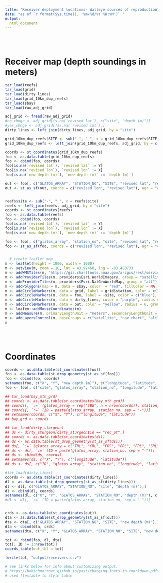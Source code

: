 ```yaml
---
title: "Receiver deployment locations- Walleye sources of reproduction"
date: "as of `r format(Sys.time(), '%m/%d/%Y %H:%M')` "
output:
  html_document
---
```


<style type="text/css">

h1.title {
	font-size: 34px;
	text-align: center;
	}
	
h4.date {
   font-size: 18px;
   text-align: center;
   }

}
   	
</style>

<br><br>

# Receiver map (depth soundings in meters)

```r

tar_load(reefs)
tar_load(grid)
tar_load(dirty_lines)
tar_load(grid_10km_dup_reefs)
tar_load(sbay)
tar_load(raw_adj_grid)

adj_grid <- fread(raw_adj_grid)
#no_chnge <- adj_grid[is.na(`revised lat`), c("site", "depth (m)")]
#yes_chnge <- adj_grid[!is.na(`revised lat`),]
dirty_lines <- left_join(dirty_lines, adj_grid, by = "site")

grid_10km_dup_reefs$SITE <- sub("-", "_", x = grid_10km_dup_reefs$SITE)
grid_10km_dup_reefs <- left_join(grid_10km_dup_reefs, adj_grid, by = c("SITE" = "site"))

coords <- st_coordinates(grid_10km_dup_reefs)
foo <- as.data.table(grid_10km_dup_reefs)
foo <- cbind(foo, coords)
foo[is.na(`revised lat`), `revised lat` := Y]
foo[is.na(`revised lon`), `revised lon` := X]
foo[is.na(`new depth (m)`), `new depth (m)` := `depth (m)`]

out <- foo[, c("GLATOS_ARRAY", "STATION_NO", "SITE", "revised lat", "revised lon", "new depth (m)")]
out <- st_as_sf(out, coords = c("revised lon", "revised lat"), agr = "constant", crs = 4326)


reefs$site <- sub("-", "_", x = reefs$site)
reefs <- left_join(reefs, adj_grid, by = "site")
coords <- st_coordinates(reefs)
foo <- as.data.table(reefs)
foo <- cbind(foo, coords)
foo[is.na(`revised lat`), `revised lat` := Y]
foo[is.na(`revised lon`), `revised lon` := X]
foo[is.na(`new depth (m)`), `new depth (m)` := `depth (m)`]

foo <- foo[, c("glatos_array", "station_no", "site", "revised lat", "revised lon", "new depth (m)")]
foo <- st_as_sf(foo, coords = c("revised lon", "revised lat"), agr = "constant", crs = 4326)


  # create leaflet map
m <- leaflet(height = 1000, width = 1000)
m <- setView(m, zoom = 10, lat = 43.92460, lng = -83.48373)
m <- addWMSTiles(m, "https://gis.charttools.noaa.gov/arcgis/rest/services/MCS/ENCOnline/MapServer/exts/MaritimeChartService/WMSServer", layers = c(1,2,3,4,5,6,7), options = WMSTileOptions(format = "image/png", tranparent = TRUE))
m <- addProviderTiles(m, providers$Esri.WorldImagery, group = "satellite")
m <- addProviderTiles(m, providers$Esri.NatGeoWorldMap, group = "alt")
m <- addPolygons(map = m, data = sbay, color  = "red", fillColor = NA, group = "sag bay")
m <- addCircleMarkers(m, data = grid, label = grid$station, color = c("red"), radius = c(4), group = "LWF recs", stroke = FALSE, fillOpacity = 1)  
m <- addCircleMarkers(m, data = foo, label = ~site, color = c("blue"), radius = c(6),  group = "bay reefs", stroke = FALSE, fillOpacity = 1)
m <- addCircleMarkers(m, data = dirty_lines, color = "purple", radius = 6, group = "proposed_walleye", label = ~site, stroke = FALSE, fillOpacity = 1)
m <- addCircleMarkers(m, data = out, color = "yellow", radius = 6, group = "grid_10km", label = ~SITE, stroke = FALSE, fillOpacity = 1)
m <- leafem::addMouseCoordinates(m)
m <- addMeasure(m, primaryLengthUnit = "meters", secondaryLengthUnit = "kilometers")  
m <- addLayersControl(m, baseGroups = c("satellite", "nav chart", "alt"), overlayGroups = c("LWF recs", "bay reefs", "proposed_walleye", "grid_10km", "sag bay"), position = "bottomright", options = layersControlOptions(collapsed = FALSE))
m

```
<br><br>

# Coordinates

```r



coords <- as.data.table(st_coordinates(foo))
foo <- as.data.table(st_drop_geometry(st_as_sf(foo)))
foo <- cbind(foo, coords)
setnames(foo, c("X", "Y", "new depth (m)"), c("longitude", "latitude", "depth_m"))
foo <- foo[, c("site", "glatos_array", "station_no", "longitude", "latitude", "depth_m")]

## tar_load(bay_mth_grd)
## coords <- as.data.table(st_coordinates(bay_mth_grd))
## coords[, `:=` (glatos_array = rep("SBG", n = nrow(coords)), station_no = 1:nrow(coords))]
## coords[, `:=` (ID = paste(glatos_array, station_no, sep = "-"))]
## setnames(coords, c("X", "Y"), c("longitude", "latitude"))
## bay_grd <- coords

## tar_load(dirty_sturgeon)
## ds <- dirty_sturgeon[dirty_sturgeon$id == "rec_pt",]
## coords <- as.data.table(st_coordinates(ds))
## ds <- as.data.table(st_drop_geometry(st_as_sf(ds)))
## ds[, `:=` (glatos_array = c("TRL", "CRL", "FRS", "FRL", "FRL", "SRL", "SRL", "SRS", "SRS", "SRS", "SRS"), station_no = c(1,1,1,1,2,1,2,1,2,3,4))]
## ds <- ds[, `:=` (ID = paste(glatos_array, station_no, sep = "-"))]
## ds <- cbind(ds, coords)
## setnames(ds, c("X", "Y"), c("longitude", "latitude"))
## ds <- ds[, c("ID", "glatos_array", "station_no", "longitude", "latitude")]

#tar_load(dirty_lines)
coords <- as.data.table(st_coordinates(dirty_lines))
dl <- as.data.table(st_drop_geometry(st_as_sf(dirty_lines)))
dl <- dl[, c("GLATOS_ARRAY", "STATION_NO", "site", "depth (m)"),]
dl <- cbind(dl, coords)
setnames(dl, c("X", "Y", "GLATOS_ARRAY", "STATION_NO", "depth (m)"), c("longitude", "latitude", "glatos_array", "station_no", "depth_m"))
#dl <- dl[, `:=` (ID = paste(glatos_array, station_no, sep = "-"))]


crds <- as.data.table(st_coordinates(out))
dta <- as.data.table(st_drop_geometry(st_as_sf(out)))
dta <- dta[, c("GLATOS_ARRAY", "STATION_NO", "SITE", "new depth (m)"),]
dta <- cbind(dta, crds)
setnames(dta, c("X", "Y", "GLATOS_ARRAY", "STATION_NO", "SITE", "new depth (m)"), c("longitude", "latitude", "glatos_array", "station_no", "site", "depth_m"))

tot <- rbind(foo, dl, dta)
tot[, ID := 1:nrow(tot)]
coords_table(out_tbl = tot)

fwrite(tot, "output/receivers.csv")

# see links below for info about customizing output.
# https://babichmorrowc.github.io/post/changing-fonts-in-rmarkdown-pdfs/
# used flextable to style table

```





